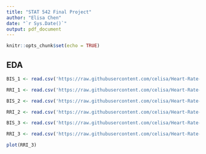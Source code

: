 ```yaml
---
title: "STAT 542 Final Project"
author: "Elisa Chen"
date: "`r Sys.Date()`"
output: pdf_document
---
```


```r
knitr::opts_chunk$set(echo = TRUE)
```

## EDA

```r
BIS_1 <- read.csv('https://raw.githubusercontent.com/celisa/Heart-Rate-Variability-Repo/main/01_data/06233283.ECG2442913AnesEvents-6%2B10mins_BIS.txt')

RRI_1 <- read.csv('https://raw.githubusercontent.com/celisa/Heart-Rate-Variability-Repo/main/01_data/06233283.ECG2442913AnesEvents-6%2B10mins_RRI.txt')

BIS_2 <- read.csv('https://raw.githubusercontent.com/celisa/Heart-Rate-Variability-Repo/main/01_data/3578243.ECG2177606AnesEvents-6%2B10mins_BIS.txt')

RRI_2 <- read.csv('https://raw.githubusercontent.com/celisa/Heart-Rate-Variability-Repo/main/01_data/3578243.ECG2177606AnesEvents-6%2B10mins_RRI.txt')

BIS_3 <- read.csv('https://raw.githubusercontent.com/celisa/Heart-Rate-Variability-Repo/main/01_data/7195417.ECG3710114AnesEvents-6%2B10mins_BIS.txt')

RRI_3 <- read.csv('https://raw.githubusercontent.com/celisa/Heart-Rate-Variability-Repo/main/01_data/7195417.ECG3710114AnesEvents-6%2B10mins_RRI.txt')
```

```r
plot(RRI_3)
```

